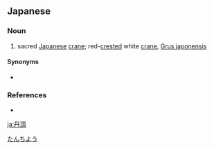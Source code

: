 ==Japanese==
{{ja-kanjitab|たん|ちょう|yomi=on}}

===Noun===
{{ja-noun|たんちょう|タンチョウ}}

# sacred [[Japanese]] [[crane]]; red-[[crest]]ed white [[crane]], [[Grus japonensis]]

====Synonyms====
* {{l/ja|丹頂鶴}}

===References===
* {{R:Kojien}}

[[Category:ja:Birds|たんちよう]]

[[ja:丹頂]]